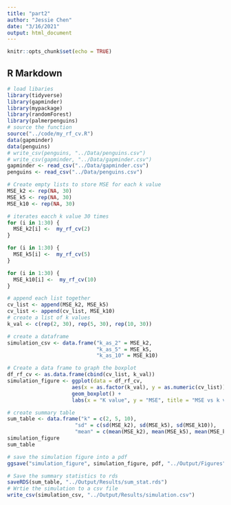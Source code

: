 ```yaml
---
title: "part2"
author: "Jessie Chen"
date: "3/16/2021"
output: html_document
---
```


```r
knitr::opts_chunk$set(echo = TRUE)
```

## R Markdown

```r
# load libaries 
library(tidyverse)
library(gapminder)
library(mypackage)
library(randomForest)
library(palmerpenguins)
# source the function
source("../code/my_rf_cv.R")
data(gapminder)
data(penguins)
# write_csv(penguins, "../Data/penguins.csv")
# write_csv(gapminder, "../Data/gapminder.csv")
gapminder <- read_csv("../Data/gapminder.csv")
penguins <- read_csv("../Data/penguins.csv")
```


```r
# Create empty lists to store MSE for each k value
MSE_k2 <- rep(NA, 30)
MSE_k5 <- rep(NA, 30)
MSE_k10 <- rep(NA, 30)

# iterates eacch k value 30 times
for (i in 1:30) {
  MSE_k2[i] <-  my_rf_cv(2) 
}

for (i in 1:30) {
  MSE_k5[i] <-  my_rf_cv(5) 
}

for (i in 1:30) {
  MSE_k10[i] <-  my_rf_cv(10) 
}

# append each list together 
cv_list <- append(MSE_k2, MSE_k5)
cv_list <- append(cv_list, MSE_k10)
# create a list of k values
k_val <- c(rep(2, 30), rep(5, 30), rep(10, 30))

# create a dataframe
simulation_csv <- data.frame("k_as_2" = MSE_k2,
                             "k_as_5" = MSE_k5,
                             "k_as_10" = MSE_k10)

# Create a data frame to graph the boxplot
df_rf_cv <- as.data.frame(cbind(cv_list, k_val))
simulation_figure <- ggplot(data = df_rf_cv, 
                     aes(x = as.factor(k_val), y = as.numeric(cv_list))) +
                     geom_boxplot() +
                     labs(x = "K value", y = "MSE", title = "MSE vs k value") 

# create summary table
sum_table <- data.frame("k" = c(2, 5, 10),
                      "sd" = c(sd(MSE_k2), sd(MSE_k5), sd(MSE_k10)),
                      "mean" = c(mean(MSE_k2), mean(MSE_k5), mean(MSE_k10)))
simulation_figure
sum_table

# save the simulation figure into a pdf
ggsave("simulation_figure", simulation_figure, pdf, "../Output/Figures")

# Save the summary statistics to rds
saveRDS(sum_table, "../Output/Results/sum_stat.rds")
# Wrtie the simulation to a csv file 
write_csv(simulation_csv, "../Output/Results/simulation.csv")
```

